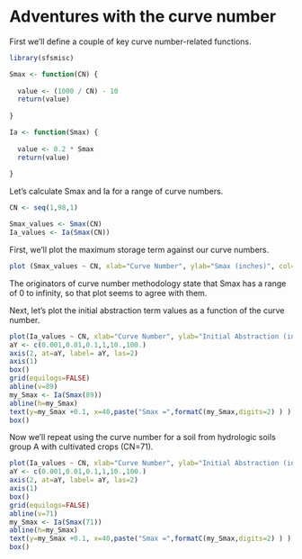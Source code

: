 Adventures with the curve number
========================================================

First we'll define a couple of key curve number-related functions.

```r

library(sfsmisc)

Smax <- function(CN) {
  
  value <- (1000 / CN) - 10
  return(value)
  
}

Ia <- function(Smax) {
  
  value <- 0.2 * Smax
  return(value)
  
}
```
Let's calculate Smax and Ia for a range of curve numbers.

```r
CN <- seq(1,98,1)

Smax_values <- Smax(CN)
Ia_values <- Ia(Smax(CN))
```

First, we'll plot the maximum storage term against our curve numbers.

```r
plot (Smax_values ~ CN, xlab="Curve Number", ylab="Smax (inches)", col="red")
```
The originators of curve number methodology state that Smax has a range of 0 to infinity, so that plot seems to agree with them.

Next, let's plot the initial abstraction term values as a function of the curve number.

```r
plot(Ia_values ~ CN, xlab="Curve Number", ylab="Initial Abstraction (inches)",   log="y",axes=FALSE, col="blue", main="Initial abstraction for medium density residential (CN=89)")
aY <- c(0.001,0.01,0.1,1,10.,100.)
axis(2, at=aY, label= aY, las=2)
axis(1)
box()
grid(equilogs=FALSE)
abline(v=89)
my_Smax <- Ia(Smax(89))
abline(h=my_Smax)
text(y=my_Smax +0.1, x=40,paste("Smax =",formatC(my_Smax,digits=2) ) )
box()
```
Now we'll repeat using the curve number for a soil from hydrologic soils group A with cultivated crops (CN=71).

```r
plot(Ia_values ~ CN, xlab="Curve Number", ylab="Initial Abstraction (inches)",   log="y",axes=FALSE, col="blue", main="Initial abstraction for cultivated crops, A soils (CN=71)")
aY <- c(0.001,0.01,0.1,1,10.,100.)
axis(2, at=aY, label= aY, las=2)
axis(1)
box()
grid(equilogs=FALSE)
abline(v=71)
my_Smax <- Ia(Smax(71))
abline(h=my_Smax)
text(y=my_Smax +0.1, x=40,paste("Smax =",formatC(my_Smax,digits=2) ) )
box()
```